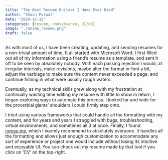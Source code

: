 ```yaml
---
title: "The Best Resume Builder I Have Ever Used"
author: "Shaun Porwal"
date: "2024-12-12"
categories: [resume, convenience, UI/UX]
image: "./anime_resume.png"
draft: false
---
```


As with most of us, I have been creating, updating, and sending resumes for a non-trivial amount of time. It all started with Microsoft Word. I first filled out all of my information using a friend's resume as a template, and sent it off to be seen by absolutely nobody. With each passing rejection I would, at irregular intervals, make revisions, maybe alter the format or font a bit, adjust the verbiage to make sure the content never exceeded a page, and continue fishing in what were usually rough waters.

Eventually, as my technical skills grew along with my frustration at continually wasting time editing my resume with little to show in return, I began exploring ways to automate this process. I looked far and wide for the proverbial giants' shoulders I could firmly step onto.

I tried using various frameworks that could handle all the formatting with my content, and for years and years I struggled with bugs, troubleshooting, virtual environments, and sometimes all 3 at once. Finally, I found [rxresu.me](https://rxresu.me/), which I warmly recommend to absolutely everyone. It handles all the formatting and allows just enough customization to accommodate any sort of experience or project one would include without losing its intuitive and enjoyable UI. You can check out my resume made by that tool if you click on 'CV' on the top-right.